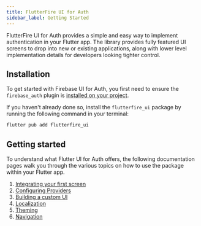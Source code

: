 ```yaml
---
title: FlutterFire UI for Auth
sidebar_label: Getting Started
---
```


FlutterFire UI for Auth provides a simple and easy way to implement authentication in your Flutter app.
The library provides fully featured UI screens to drop into new or existing applications, along with
lower level implementation details for developers looking tighter control.

## Installation

To get started with Firebase UI for Auth, you first need to ensure the `firebase_auth` plugin is
[installed on your project](https://firebase.flutter.dev/docs/auth/overview#installation).

If you haven't already done so, install the `flutterfire_ui` package by running the following command in your terminal:

```bash
flutter pub add flutterfire_ui
```

## Getting started

To understand what Flutter UI for Auth offers, the following documentation pages walk you through the various topics on
how to use the package within your Flutter app.

1. [Integrating your first screen](auth/integrating-your-first-screen)
1. [Configuring Providers](auth/configuring-providers)
1. [Building a custom UI](auth/building-a-custom-ui)
1. [Localization](auth/localization)
1. [Theming](auth/theming)
1. [Navigation](auth/navigation)
